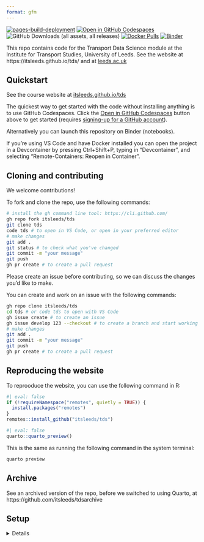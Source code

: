 ```yaml
---
format: gfm
---
```


[![pages-build-deployment](https://github.com/itsleeds/tds/actions/workflows/pages/pages-build-deployment/badge.svg)](https://github.com/itsleeds/tds/actions/workflows/pages/pages-build-deployment)
[![Open in GitHub Codespaces](https://img.shields.io/badge/Open%20in-GitHub%20Codespaces-blue?logo=github)](https://github.com/codespaces/new/itsleeds/tds?quickstart=1)
![GitHub Downloads (all assets, all releases)](https://img.shields.io/github/downloads/itsleeds/tds/total)
[![Docker Pulls](https://img.shields.io/badge/Docker:_ghcr.io-image_ghcr)](https://github.com/itsleeds/tds/pkgs/container/tds)
[![Binder](https://mybinder.org/badge_logo.svg)](https://mybinder.org/v2/gh/itsleeds/tds/HEAD)
<!-- [![Open in Gitpod](https://img.shields.io/badge/Open%20in-Gitpod-blue?logo=gitpod)](https://gitpod.io/#https://github.com/itsleeds/tds) -->

This repo contains code for the Transport Data Science module at the Institute for Transport Studies, University of Leeds.
See the website at https://itsleeds.github.io/tds/ and at [leeds.ac.uk](https://webprod3.leeds.ac.uk/catalogue/dynmodules.asp?Y=202223&M=TRAN-5340M)

## Quickstart

See the course website at [itsleeds.github.io/tds](https://itsleeds.github.io/tds/)

The quickest way to get started with the code without installing anything is to use GitHub Codespaces. Click the [Open in GitHub Codespaces](https://github.com/codespaces/new/itsleeds/tds?quickstart=1) button above to get started (requires [signing-up for a GitHub account](https://github.com/join)).

Alternatively you can launch this repository on Binder (notebooks).

If you're using VS Code and have Docker installed you can open the project in a Devcontainer by pressing Ctrl+Shift+P, typing in "Devcontainer", and selecting "Remote-Containers: Reopen in Container".

## Cloning and contributing

We welcome contributions!

To fork and clone the repo, use the following commands:

```sh
# install the gh command line tool: https://cli.github.com/
gh repo fork itsleeds/tds
git clone tds
code tds # to open in VS Code, or open in your preferred editor
# make changes
git add .
git status # to check what you've changed
git commit -m "your message"
git push
gh pr create # to create a pull request
```

Please create an issue before contributing, so we can discuss the changes you'd like to make.

<!-- Note: we have branch protections in place so you should create a PR before pushing to the main branch. -->

You can create and work on an issue with the following commands:

```sh
gh repo clone itsleeds/tds
cd tds # or code tds to open with VS Code
gh issue create # to create an issue
gh issue develop 123 --checkout # to create a branch and start working on issue 123
# make changes
git add .
git commit -m "your message"
git push
gh pr create # to create a pull request
```

## Reproducing the website

To reprooduce the website, you can use the following command in R:

```r
#| eval: false
if (!requireNamespace("remotes", quietly = TRUE)) {
  install.packages("remotes")
}
remotes::install_github("itsleeds/tds")
```

```r
#| eval: false
quarto::quarto_preview()
```

This is the same as running the following command in the system terminal:

```bash
quarto preview
```


## Archive

See an archived version of the repo, before we switched to using Quarto, at https://github.com/itsleeds/tdsarchive

## Setup

<details>

To set it up we used commands such as:

```r
#| eval: false
usethis::use_description()
usethis::use_package("stats19")
usethis::use_package("DT")
usethis::use_package("quarto")
usethis::use_package("zonebuilder")
```

You can save presentations as PDF files with the following command:

```bash
#| eval: false
#| echo: false
cd docs/slides
docker run --rm -t -v .:/slides astefanutti/decktape -s 1280x720 generic https://itsleeds.github.io/tds/slides/intro.html intro.pdf
firefox intro.pdf
```

We use the Harvard citation style, added as follows:

```bash
wget https://github.com/citation-style-language/styles/raw/refs/heads/master/elsevier-harvard.csl
```


See documentation on Quarto website for info on publishing.

